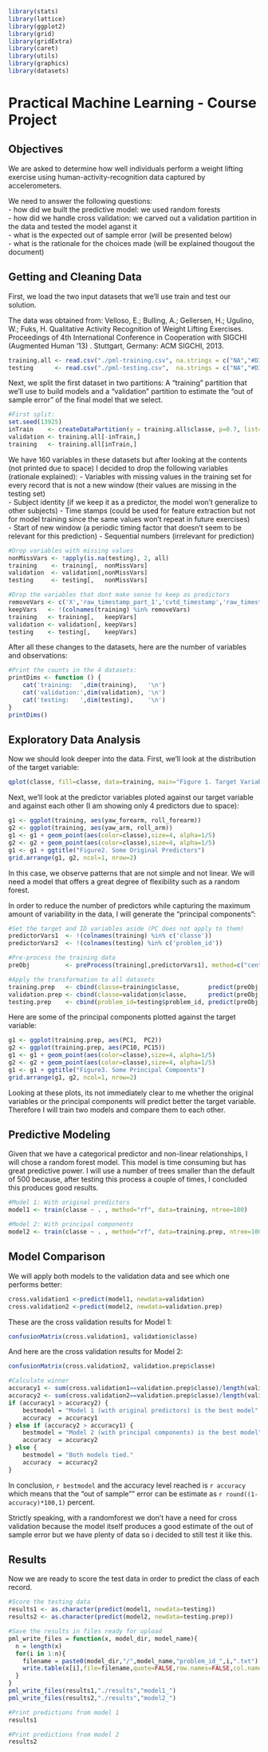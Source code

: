 ```r
library(stats)
library(lattice)
library(ggplot2)
library(grid)
library(gridExtra)
library(caret)
library(utils)
library(graphics)
library(datasets)
```

Practical Machine Learning - Course Project
===========================================

## Objectives

We are asked to determine how well individuals perform a weight lifting exercise using human-activity-recognition data captured by accelerometers. 

We need to answer the following questions:  
- how did we built the predictive model: we used random forests  
- how did we handle cross validation: we carved out a validation partition in the data and tested the model aganst it  
- what is the expected out of sample error (will be presented below)  
- what is the rationale for the choices made (will be explained thougout the document)  

## Getting and Cleaning Data

First, we load the two input datasets that we'll use train and test our solution. 

The data was obtained from: Velloso, E.; Bulling, A.; Gellersen, H.; Ugulino, W.; Fuks, H. Qualitative Activity Recognition of Weight Lifting Exercises. Proceedings of 4th International Conference in Cooperation with SIGCHI (Augmented Human '13) . Stuttgart, Germany: ACM SIGCHI, 2013.

```r
training.all <- read.csv("./pml-training.csv", na.strings = c("NA","#DIV/0!"))
testing      <- read.csv("./pml-testing.csv",  na.strings = c("NA","#DIV/0!"))
```

Next, we split the first dataset in two partitions: A "training" partition that we'll use to build models and a "validation" partition to estimate the "out of sample error" of the final model that we select.

```r
#First split:
set.seed(13925)
inTrain    <- createDataPartition(y = training.all$classe, p=0.7, list=FALSE)
validation <- training.all[-inTrain,]
training   <- training.all[inTrain,]
```

We have 160 variables in these datasets but after looking at the contents (not printed due to space) I decided to drop the following variables (rationale explained):
- Variables with missing values in the training set for every record that is not a new window (their values are missing in the testing set)  
- Subject identity (if we keep it as a predictor, the model won't generalize to other subjects)
- Time stamps (could be used for feature extraction but not for model training since the same values won't repeat in future exercises)  
- Start of new window (a periodic timing factor that doesn't seem to be relevant for this prediction)
- Sequential numbers (irrelevant for prediction)

```r
#Drop variables with missing values
nonMissVars <- !apply(is.na(testing), 2, all)
training    <- training[,  nonMissVars]
validation  <- validation[,nonMissVars]
testing     <- testing[,   nonMissVars]

#Drop the variables that dont make sense to keep as predictors
removeVars <- c('X','raw_timestamp_part_1','cvtd_timestamp','raw_timestamp_part_2','user_name','new_window','num_window')
keepVars   <- !(colnames(training) %in% removeVars)
training   <- training[,   keepVars]
validation <- validation[, keepVars]
testing    <- testing[,    keepVars]
```

After all these changes to the datasets, here are the number of variables and observations:

```r
#Print the counts in the 4 datasets:
printDims <- function () {
    cat('training:  ',dim(training),   '\n')
    cat('validation:',dim(validation), '\n')
    cat('testing:   ',dim(testing),    '\n')    
}
printDims()
```


## Exploratory Data Analysis  

Now we should look deeper into the data. First, we'll look at the distribution of the target variable:

```r
qplot(classe, fill=classe, data=training, main="Figure 1. Target Variable (class)") 
```

Next, we'll look at the predictor variables ploted against our target variable and against each other (I am showing only 4 predictors due to space):

```r
g1 <- ggplot(training, aes(yaw_forearm, roll_forearm))
g2 <- ggplot(training, aes(yaw_arm, roll_arm))
g1 <- g1 + geom_point(aes(color=classe),size=4, alpha=1/5)
g2 <- g2 + geom_point(aes(color=classe),size=4, alpha=1/5)
g1 <- g1 + ggtitle("Figure2. Some Original Predictors")
grid.arrange(g1, g2, ncol=1, nrow=2)
```

In this case, we observe patterns that are not simple and not linear. We will need a model that offers a great degree of flexibility such as a random forest. 

In order to reduce the number of predictors while capturing the maximum amount of variability in the data, I will generate the "principal components":

```r
#Set the target and ID variables aside (PC does not apply to them)
predictorVars1  <- !(colnames(training) %in% c('classe'))
predictorVars2  <- !(colnames(testing) %in% c('problem_id'))

#Pre-process the training data
preObj          <- preProcess(training[,predictorVars1], method=c("center", "scale", "pca"), thresh = 0.95)

#Apply the transformation to all datasets
training.prep   <- cbind(classe=training$classe,        predict(preObj, training[,  predictorVars1])); 
validation.prep <- cbind(classe=validation$classe,      predict(preObj, validation[,predictorVars1])); 
testing.prep    <- cbind(problem_id=testing$problem_id, predict(preObj, testing[,   predictorVars2]));
```

Here are some of the principal components plotted against the target variable:


```r
g1 <- ggplot(training.prep, aes(PC1,  PC2))
g2 <- ggplot(training.prep, aes(PC10, PC15))
g1 <- g1 + geom_point(aes(color=classe),size=4, alpha=1/5)
g2 <- g2 + geom_point(aes(color=classe),size=4, alpha=1/5)
g1 <- g1 + ggtitle("Figure3. Some Principal Compoents")
grid.arrange(g1, g2, ncol=1, nrow=2)
```

Looking at these plots, its not immediately clear to me whether the original variables or the principal components will predict better the target variable. Therefore I will train two models and compare them to each other. 

## Predictive Modeling  

Given that we have a categorical predictor and non-linear relationships, I will chose a random forest model. This model is time consuming but has great predictive power. I will use a number of trees smaller than the default of 500 because, after testing this process a couple of times, I concluded this produces good results.

```r
#Model 1: With original predictors
model1 <- train(classe ~ . , method="rf", data=training, ntree=100)
```

```r
#Model 2: With principal components
model2 <- train(classe ~ . , method="rf", data=training.prep, ntree=100)
```


## Model Comparison

We will apply both models to the validation data and see which one performs better:

```r
cross.validation1 <-predict(model1, newdata=validation)
cross.validation2 <-predict(model2, newdata=validation.prep)
```

These are the cross validation results for Model 1:

```r
confusionMatrix(cross.validation1, validation$classe)
```

And here are the cross validation results for Model 2:

```r
confusionMatrix(cross.validation2, validation.prep$classe)
```

```r
#Calculate winner
accuracy1 <- sum(cross.validation1==validation.prep$classe)/length(validation.prep$classe)
accuracy2 <- sum(cross.validation2==validation.prep$classe)/length(validation.prep$classe)
if (accuracy1 > accuracy2) {
    bestmodel = "Model 1 (with original predictors) is the best model"
    accuracy  = accuracy1
} else if (accuracy2 > accuracy1) {
    bestmodel = "Model 2 (with principal components) is the best model"
    accuracy  = accuracy2
} else {
    bestmodel = "Both models tied."
    accuracy  = accuracy2    
}
```


In conclusion, `r bestmodel` and the accuracy level reached is `r accuracy` which means that the "out of sample"" error can be estimate as `r round((1-accuracy)*100,1)` percent.

Strictly speaking, with a randomforest we don't have a need for cross validation because the model itself produces a good estimate of the  out of sample error but we have plenty of data so i decided to still test it like this. 


## Results  

Now we are ready to score the test data in order to predict the class of each record.

```r
#Score the testing data
results1 <- as.character(predict(model1, newdata=testing))
results2 <- as.character(predict(model2, newdata=testing.prep))

#Save the results in files ready for upload
pml_write_files = function(x, model_dir, model_name){
  n = length(x)
  for(i in 1:n){
    filename = paste0(model_dir,"/",model_name,"problem_id_",i,".txt")
    write.table(x[i],file=filename,quote=FALSE,row.names=FALSE,col.names=FALSE)
  }
}
pml_write_files(results1,"./results","model1_")
pml_write_files(results2,"./results","model2_")

#Print predictions from model 1
results1

#Print predictions from model 2
results2
```


